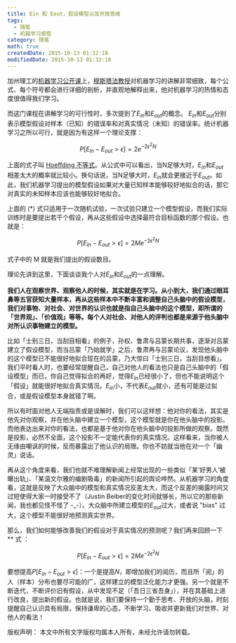 ```yaml
---
title: Ein 和 Eout，假设模型以及开放思维
tags:
  - 随笔
  - 机器学习感悟
category: 随笔
math: true
createdDate: 2015-10-13 01:32:18
modifiedDate: 2015-10-13 01:32:18
---
```



加州理工的[机器学习公开课](http://open.163.com/special/opencourse/learningfromdata.html)上，[穆斯塔法教授](https://work.caltech.edu)对机器学习的讲解非常细致，每个公式、每个符号都会进行详细的剖析，并直观地解释出来，他对机器学习的热情和态度很值得我们学习。

而这门课程在讲解学习的可行性时，多次提到了$E_{in}$和$E_{out}$的概念。 $E_{in}$和$E_{out}$分别表示模型假设对样本（已知）的错误率和对真实情况（未知）的错误率。统计机器学习之所以可行，就是因为有这样一个理论支撑：

$$
P[E_{in} - E_{out} > \epsilon] = 2 e^{-2\epsilon^2 N} \tag{*}
$$

上面的式子叫 [Hoeffding 不等式](https://en.wikipedia.org/wiki/Hoeffding%27s_inequality)。从公式中可以看出，当N足够大时，$E_{in}$和$E_{out}$相差太大的概率就比较小。换句话说，当N足够大时，$E_{in}$就会更接近于$E_{out}$。如此，我们机器学习提出的模型假设如果对大量已知样本能够较好地拟合的话，那它对真实的未知样本应该也能够较好地拟合。

上面的 (*) 式只适用于一次随机试验，一次试验只建立一个模型假设，而我们实际训练时是要提出若干个假设，再从这些假设中选择最符合目标函数的那个假设。也就是：

$$
P[E_{in} - E_{out} > \epsilon] = 2 M e^{-2\epsilon^2 N} \tag{**}
$$

式子中的 M 就是我们提出的假设数目。


理论先讲到这里，下面谈谈我个人对$E_{in}$和$E_{out}$的一点理解。

**我们人在观察世界、观察他人的时候，其实就是在学习。从小到大，我们通过眼耳鼻等五官获知大量样本，再从这些样本中不断丰富和调整自己头脑中的假设模型，我们对事物、对社会、对世界的认识也就是指自己头脑中的这个模型，即所谓的「世界观」、「价值观」等等。每个人对社会、对他人的评判也都是来源于他头脑中对所认识事物建立的模型。**

比如「士别三日，当刮目相看」的例子，孙权、鲁肃与吕蒙长期共事，逐渐对吕蒙建立了假设模型，而当吕蒙「乃始就学」之后，鲁肃再与吕蒙论议，发现他头脑中的这个模型已不能很好地拟合现在的吕蒙，乃大惊曰「士别三日，当刮目想看」。我们平时看人时，也要经常提醒自己，自己对他人的看法也只是自己头脑中的「假设模型」而已，你自己觉得拟合的再好，觉得$E_{in}$已经很小了，但也不能说明这个「假设」就能很好地拟合真实情况。$E_{in}$小，不代表$E_{out}$就小，还有可能是过拟合，或是假设模型本身就错了啊。

所以有时面对他人无端指责或是误解时，我们可以这样想：他对你的看法，其实是他先对你观察，并在他头脑中建立一个模型，这个模型就是你在他头脑中的投影。而他表达出来对你的看法，也都是基于他对你在他头脑中的投影所做的观察。既然是投影，必然不全面，这个投影不一定能代表你的真实情况。这样看来，当你被人无缘由嘲讽的时候，反而暴露出了他认识的局限。你也不妨就当他在对一个「幽灵」说话。

再从这个角度来看，我们也就不难理解新闻上经常出现的一些类似「某‘好男人’被曝出轨」、「某温文尔雅的编剧吸毒」的新闻所引起的舆论哗然。从机器学习的角度看，这就是反映了大众脑中的模型和真实情况反差太大，而这个反差的揭露时间又过短使得大家一时接受不了（Justin Beiber的变化时间就够长，所以它的那些新闻，我也都见怪不怪了 -_-）。大众脑中所建立模型的$E_{out}$过大，或者说 "bias" 过大，这个模型不能很好地预测真实世界。

那么，我们如何能够改善我们的假设对于真实情况的预测呢？我们再来回顾一下 $**$ 式 ：

$$
P[E_{in} - E_{out} > \epsilon] = 2 M e^{-2\epsilon^2 N}
$$ 

要想提高$P[E_{in} - E_{out} > \epsilon]$：一个是提高$N$，即增加我们的阅历，而且所「阅」的人（样本）分布也要尽可能的广，这样建立的模型泛化能力才更强。另一个就是不断迭代，不断评价旧有假设，从中发现不足（「吾日三省吾身」），并在其基础上进行改良，提出新的假设。也就是说，我们要保持一个勤于思考、开放的头脑，时刻提醒自己认识具有局限，保持谦卑的心态，不断学习、吸收并更新我们对世界、对他人的看法！

版权声明：
本文中所有文字版权均属本人所有，未经允许请勿转载。
